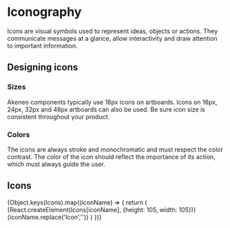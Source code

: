 
<Meta title="Guidelines/Iconography" />

# Iconography
Icons are visual symbols used to represent ideas, objects or actions. They communicate messages at a glance, allow interactivity and draw attention to important information.

## Designing icons

### Sizes

Akeneo components typically use 18px icons on artboards. Icons on 16px, 24px, 32px and 48px artboards can also be used. Be sure icon size is consistent throughout your product.

### Colors

The icons are always stroke and monochromatic and must respect the color contrast. The color of the icon should reflect the importance of its action, which must always guide the user.

## Icons
<Canvas>
  <Story name="Standard">
    <PreviewGrid>
      {Object.keys(Icons).map((iconName) => {
        return (
          <PreviewCard key={iconName}>
            <PreviewContainer>
              {React.createElement(Icons[iconName], {height: 105, width: 105})}
            </PreviewContainer>
            <LabelContainer>{iconName.replace('Icon','')}</LabelContainer>
          </PreviewCard>
        )
      })}
    </PreviewGrid>
  </Story>
</Canvas>
